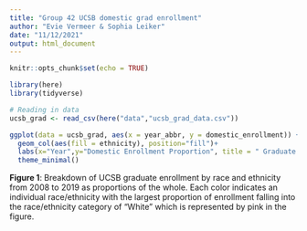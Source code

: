 ```yaml
---
title: "Group 42 UCSB domestic grad enrollment"
author: "Evie Vermeer & Sophia Leiker"
date: "11/12/2021"
output: html_document
---
```


```r
knitr::opts_chunk$set(echo = TRUE)

library(here)
library(tidyverse)
```

```r
# Reading in data
ucsb_grad <- read_csv(here("data","ucsb_grad_data.csv"))

```

```r
ggplot(data = ucsb_grad, aes(x = year_abbr, y = domestic_enrollment)) +
  geom_col(aes(fill = ethnicity), position="fill")+
  labs(x="Year",y="Domestic Enrollment Proportion", title = " Graduate Enrollment Proportions at UCSB by Race/Ethnicity 2008 - 2019") +
  theme_minimal()
```

**Figure 1**: Breakdown of UCSB graduate enrollment by race and ethnicity from 2008 to 2019 as proportions of the whole. Each color indicates an individual race/ethnicity with the largest proportion of enrollment falling into the race/ethnicity category of "White" which is represented by pink in the figure. 
